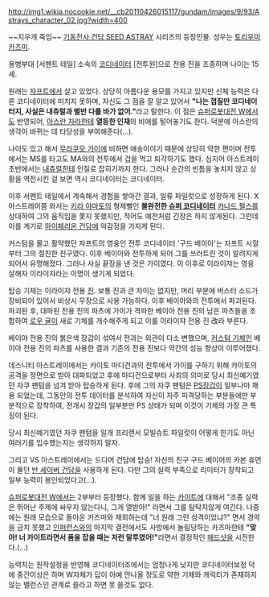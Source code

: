 http://img1.wikia.nocookie.net/__cb20110426015117/gundam/images/9/93/Astrays_character_02.jpg?width=400

~~지우개 죽임~~
[[기동전사 건담 SEED ASTRAY]] 시리즈의 등장인물. 성우는 [[토리우미 카츠미]].

용병부대 [서펜트 테일] 소속의 [[코디네이터]] [전투원]으로 전용 진을 조종하며 나이는 15세.

원래는 [[자프트]]에서 살고 있었다. 상당히 아름다운 용모를 가지고 있지만 신체 능력은 다른 코디네이터에 미치지 못하며, 자신도 그 점을 잘 알고 있어서 '''"나는 껍질만 코디네이터지, 사실은 내츄럴과 별반 다를 바가 없어."'''라고 말한다. 이 점은 [[슈퍼로봇대전 W]]에서도 반영되어, [[아스란 자라]]한테 '''열등한 인재'''의 비애를 털어놓기도 한다. 덕분에 아스란의 생각이 바뀌는 데 타당성을 부여해준다(…).
 
나이도 있고 해서 [[무라쿠모 가이]]에 비하면 애송이이기 때문에 상당히 약한 편이며 전투에서는 MS를 타고도 MA와의 전투에서 겁을 먹고 퇴각하기도 했다. 심지어 아스트레이 초반에서는 [[내츄럴]]한테 인질로 잡히기까지 한다. 그러나 순간의 빈틈을 놓치지 않고 상황을 역전시킨 걸 보면 역시 코디네이터는 코디네이터.

이후 서펜트 테일에서 계속해서 경험을 쌓아간 결과, 일류 파일럿으로 성장하게 된다. X 아스트레이쯤 와서는 [[키라 야마토]]의 형제뻘인 '''불완전한 [[슈퍼 코디네이터]]''' [[카나드 펄스]]를 상대하여 그의 움직임을 쫓지 못했지만, 적어도 예전처럼 긴장은 하지 않게된다. 그런데 이를 계기로 [[하이페리온 건담]]에 악감정을 가지게 된다. 

커스텀을 몰고 활약했던 자프트의 영웅인 전투 코디네이터 '구드 베이아'는 자프트 시절부터 그의 절친한 친구였다. 이후 베이아와 전투하게 되어 그를 쓰러트린 것이 알려지게 되어서 유명해졌다. 그러나 사실 끝장을 낸 것은 가이였다. 이 이후로 이라이쟈는 영웅 살해자 이라이쟈라는 이명이 생기게 되었다. 

탑승 기체는 이라이쟈 전용 [[진]]. 보통 진과 큰 차이는 없지만, 머리 부분에 버스터 소드가 장비되어 있어서 비상시 무장으로 사용 가능하다. 이후 베이아와의 전투에서 파괴된다. 파괴된 후, 대파된 전용 진의 파츠에 가이가 격파한 베이아 전용 진의 남은 파츠들을 조합하여 [[로우 귤]]이 새로 기체를 개수해주게 되고 이를 이라이쟈 전용 진 改라 부른다.

베이야 전용 진의 붉은색 장갑이 섞여서 전과는 외관이 다소 변했으며, [[커스텀 기체]]인 베이아 전용 진의 파츠를 사용한 결과 기존의 전용 진보다 약간의 성능 향상이 이루어졌다.

데스니티 아스트레이에서는 카이토 마디건과의 전투에서 가이를 구하기 위해 카이토의 공격을 정면으로 받아 대파되었고 후에 마디건으로부터 사죄의 의미로 당시 최신예기였던 자쿠 팬텀을 넘겨 받아 탑승하게 된다. 후에 그의 자쿠 팬텀은 [[PS장갑]]이 일부나마 채용 되었는데, 그동안의 전투 데이터를 분석하여 자신이 자주 피격당하는 부분들에만 부분적으로 장착하여, 전개시 장갑의 일부분만 PS 상태가 되며 이것이 기체의 가장 큰 특징이 된다.

당시 최신예기였던 자쿠 팬텀을 일개 프리랜서 모빌슈트 파일럿이 어떻게 한기도 아닌 여러기를 입수했는지는 생각하지 말자.

그리고 VS 아스트레이에서는 드디어 건담에 탑승! 자신의 친구 구드 베이어의 카본 휴먼이 몰던 [[반 세이버 건담]]을 사용하게 된다. 다만 그의 실력 부족으로 리미터가 장착되고 일부 능력이 봉인되었다고(…).

[[슈퍼로봇대전 W]]에서는 2부부터 등장했다. 함께 일을 하는 [[카이트]]에 대해서 "조종 실력은 뛰어난 주제에 싸우지 않는다니, 그게 열받아!" 라면서 그를 탐탁지않게 여긴다. 나중에는 원래 모습으로 돌아온 카즈마와 재회하는데 "너 원래 그런 성격이었냐?" 면서 경악을 금치 못했고 [[인퍼런스]]와의 마지막 결전에서도 사방에서 놀림당하는 카즈마한테 '''"맞아! 너 카이트라면서 폼을 잡을 때는 저런 말투였어!"'''라면서 결정적인 [[헤드샷]]을 시전한다.(…)

능력치는 원작설정을 반영해 코디네이터조에서는 엄청나게 낮지만 코디네이터보정 덕에 중간이상은 하며 W자체가 답이 아예 안나올 정도로 약한 기체와 캐릭터가 존재하지 않는 밸런스인 관계로 쓸라고 하면 못 쓸것도 없다.
